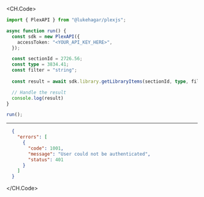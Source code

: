 
<CH.Code>
```typescript GetLibraryItems.ts
import { PlexAPI } from "@lukehagar/plexjs";

async function run() {
  const sdk = new PlexAPI({
    accessToken: "<YOUR_API_KEY_HERE>",
  });

  const sectionId = 2726.56;
  const type = 3834.41;
  const filter = "string";
  
  const result = await sdk.library.getLibraryItems(sectionId, type, filter);

  // Handle the result
  console.log(result)
}

run();
```
---

```json Example Response
  {
    "errors": [
      {
        "code": 1001,
        "message": "User could not be authenticated",
        "status": 401
      }
    ]
  }
```
</CH.Code>
